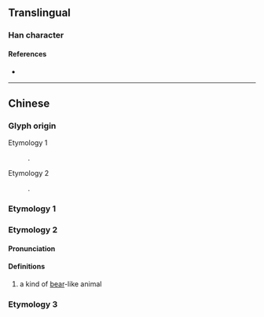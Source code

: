 {{character info/new}}
{{also|獵}}
==Translingual==
{{Han simplified forms|獵|猟|猎}}

===Han character===
{{Han char|rn=94|rad=犬|as=08|sn=11|four=4426|canj=KHTA|ids=⿰犭昔}}

====References====
* {{Han ref|kx=0712.250|dkj=20472|dj=1125.010|hdz=21351.110|uh=730E|ud=29454}}

----

==Chinese==

===Glyph origin===
{{Han etym}}
; Etymology 1
: {{Han simp|獵|f=巤|t=昔}}.
; Etymology 2
: {{Han compound|犬|昔|ls=psc|c1=s|c2=p|t1=dog}}.

===Etymology 1===
{{zh-see|獵}}

===Etymology 2===
{{zh-forms}}

====Pronunciation====
{{zh-pron
|m=xī,xí,1nb=Mainland,2nb=Taiwan
|mc=y
|oc=y
|cat=n
}}

====Definitions====
{{zh-hanzi}}

# {{lb|zh|Chinese mythology}} a kind of [[bear]]-like animal

===Etymology 3===
{{zh-see|㹱|v}}